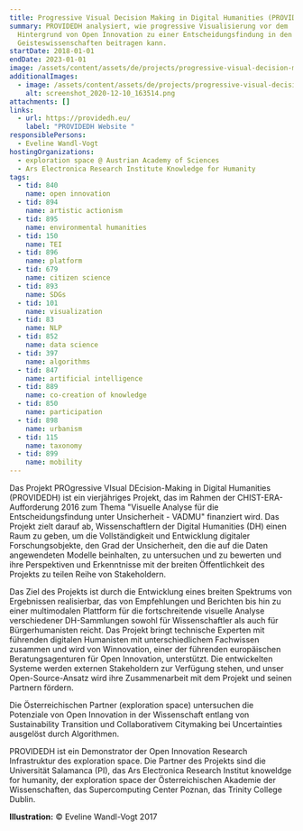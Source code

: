 ```yaml
---
title: Progressive Visual Decision Making in Digital Humanities (PROVIDEDH)
summary: PROVIDEDH analysiert, wie progressive Visualisierung vor dem
  Hintergrund von Open Innovation zu einer Entscheidungsfindung in den
  Geisteswissenschaften beitragen kann.
startDate: 2018-01-01
endDate: 2023-01-01
image: /assets/content/assets/de/projects/progressive-visual-decision-making-digital-humanities-providedh/cropped-providedh-long_2.png
additionalImages:
  - image: /assets/content/assets/de/projects/progressive-visual-decision-making-digital-humanities-providedh/additionalImages/screenshot_2020-12-10_163514.png
    alt: screenshot_2020-12-10_163514.png
attachments: []
links:
  - url: https://providedh.eu/
    label: "PROVIDEDH Website "
responsiblePersons:
  - Eveline Wandl-Vogt
hostingOrganizations:
  - exploration space @ Austrian Academy of Sciences
  - Ars Electronica Research Institute Knowledge for Humanity
tags:
  - tid: 840
    name: open innovation
  - tid: 894
    name: artistic actionism
  - tid: 895
    name: environmental humanities
  - tid: 150
    name: TEI
  - tid: 896
    name: platform
  - tid: 679
    name: citizen science
  - tid: 893
    name: SDGs
  - tid: 101
    name: visualization
  - tid: 83
    name: NLP
  - tid: 852
    name: data science
  - tid: 397
    name: algorithms
  - tid: 847
    name: artificial intelligence
  - tid: 889
    name: co-creation of knowledge
  - tid: 850
    name: participation
  - tid: 898
    name: urbanism
  - tid: 115
    name: taxonomy
  - tid: 899
    name: mobility
---
```

Das Projekt PROgressive VIsual DEcision-Making in Digital Humanities (PROVIDEDH) ist ein vierjähriges Projekt, das im Rahmen der CHIST-ERA-Aufforderung 2016 zum Thema "Visuelle Analyse für die Entscheidungsfindung unter Unsicherheit - VADMU" finanziert wird. Das Projekt zielt darauf ab, Wissenschaftlern der Digital Humanities (DH) einen Raum zu geben, um die Vollständigkeit und Entwicklung digitaler Forschungsobjekte, den Grad der Unsicherheit, den die auf die Daten angewendeten Modelle beinhalten, zu untersuchen und zu bewerten und ihre Perspektiven und Erkenntnisse mit der breiten Öffentlichkeit des Projekts zu teilen Reihe von Stakeholdern.

Das Ziel des Projekts ist durch die Entwicklung eines breiten Spektrums von Ergebnissen realisierbar, das von Empfehlungen und Berichten bis hin zu einer multimodalen Plattform für die fortschreitende visuelle Analyse verschiedener DH-Sammlungen sowohl für Wissenschaftler als auch für Bürgerhumanisten reicht. Das Projekt bringt technische Experten mit führenden digitalen Humanisten mit unterschiedlichem Fachwissen zusammen und wird von Winnovation, einer der führenden europäischen Beratungsagenturen für Open Innovation, unterstützt. Die entwickelten Systeme werden externen Stakeholdern zur Verfügung stehen, und unser Open-Source-Ansatz wird ihre Zusammenarbeit mit dem Projekt und seinen Partnern fördern.

Die Österreichischen Partner (exploration space) untersuchen die Potenziale von Open Innovation in der Wissenschaft entlang von Sustainability Transition und Collaborativem Citymaking bei Uncertainties ausgelöst durch Algorithmen.

PROVIDEDH ist ein Demonstrator der Open Innovation Research Infrastruktur des exploration space. Die Partner des Projekts sind die Universität Salamanca (PI), das Ars Electronica Research Institut knoweldge for humanity, der exploration space der Österreichischen Akademie der Wissenschaften, das Supercomputing Center Poznan, das Trinity College Dublin.

**Illustration:** © Eveline Wandl-Vogt 2017
